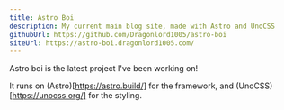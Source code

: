 ```yaml
---
title: Astro Boi
description: My current main blog site, made with Astro and UnoCSS
githubUrl: https://github.com/Dragonlord1005/astro-boi
siteUrl: https://astro-boi.dragonlord1005.com/
---
```


Astro boi is the latest project I've been working on!

It runs on (Astro)[https://astro.build/] for the framework, and (UnoCSS)[https://unocss.org/] for the styling.

